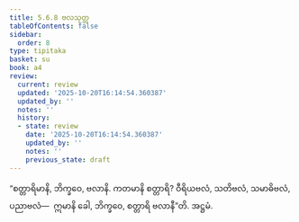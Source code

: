 ```yaml
---
title: 5.6.8 ဗလသုတ္တ
tableOfContents: false
sidebar:
  order: 8
type: tipitaka
basket: su
book: a4
review:
  current: review
  updated: '2025-10-20T16:14:54.360387'
  updated_by: ''
  notes: ''
  history:
  - state: review
    date: '2025-10-20T16:14:54.360387'
    updated_by: ''
    notes: ''
    previous_state: draft
---
```



<DynamicBreadcrumb />


<ReviewStatus review={frontmatter.review} showDetails={true} />

<HypothesisAnnotation frontmatter={frontmatter} />

<Division number="261" book="a4" e="ch" v="15" p="574">

<Paragraph number="1557" book="a4">
“စတ္တာရိမာနိ, ဘိက္ခဝေ, ဗလာနိ. ကတမာနိ စတ္တာရိ? ဝီရိယဗလံ, သတိဗလံ, သမာဓိဗလံ, ပညာဗလံ—  ဣမာနိ ခေါ, ဘိက္ခဝေ, စတ္တာရိ ဗလာနီ”တိ.

</Paragraph>
</Division>

<Paragraph number="1558" type="center" book="a4">
အဋ္ဌမံ.
</Paragraph>